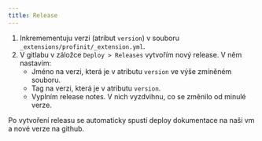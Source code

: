 ```yaml
---
title: Release
---
```


1. Inkremementuju verzi (atribut `version`) v souboru  `_extensions/profinit/_extension.yml`.
2. V gitlabu v záložce `Deploy > Releases` vytvořím nový release. V něm nastavím:
    - Jméno na verzi, která je v atributu `version` ve výše zmíněném souboru.
    - Tag na verzi, která je v atributu `version`.
    - Vyplním release notes. V nich vyzdvihnu, co se změnilo od minulé verze.

Po vytvoření releasu se automaticky spustí deploy dokumentace na naši vm a nové verze na github.